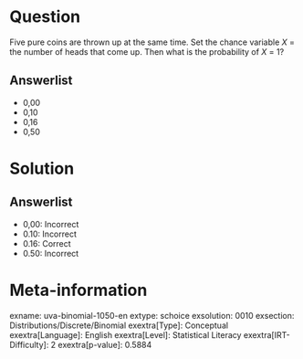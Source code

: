 Question
========

Five pure coins are thrown up at the same time. Set the chance variable *X* = the number of heads that come up. Then what is the probability of *X* = 1?

Answerlist
----------

* 0,00
* 0,10
* 0,16
* 0,50

Solution
========

Answerlist
----------

* 0,00: Incorrect
* 0.10: Incorrect
* 0.16: Correct
* 0.50: Incorrect

Meta-information
================
exname: uva-binomial-1050-en
extype: schoice
exsolution: 0010
exsection: Distributions/Discrete/Binomial
exextra[Type]: Conceptual
exextra[Language]: English
exextra[Level]: Statistical Literacy
exextra[IRT-Difficulty]: 2
exextra[p-value]: 0.5884

